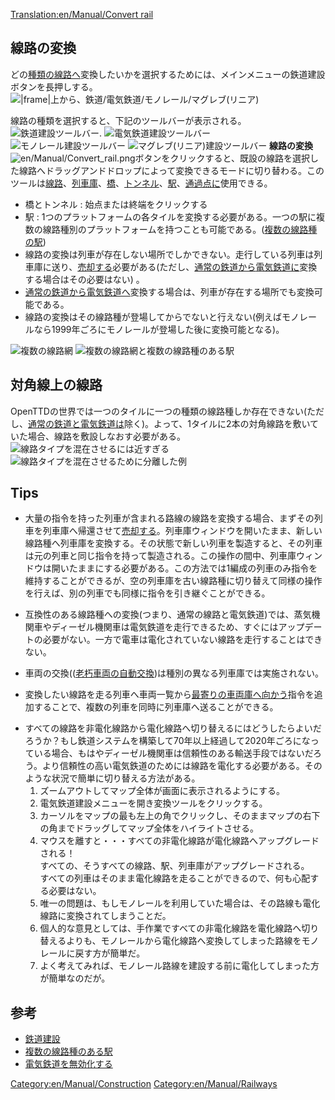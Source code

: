 [[Translation:en/Manual/Convert rail]]
{{en/Translation|origin= en/Manual/Convert rail
|from  = en
|to    = ja
|Percentage = 90
}}

{{ja/Manual/Tutorial/Navigation}}
==線路の変換==
どの[[en/Manual/Base Set/Types of railway|種類の線路]]へ変換したいかを選択するためには、メインメニューの鉄道建設ボタンを長押しする。<br/>[[File:en/Manual/Convert rail menu.png|none||frame|上から、鉄道/電気鉄道/モノレール/マグレブ(リニア)]]

線路の種類を選択すると、下記のツールバーが表示される。
[[File:en/Manual/Railroad Construction.png|none|frame|[[en/Manual/Railway construction#railway-construction-toolbar|鉄道建設ツールバー]].]]
[[File:en/Manual/Electrified Railway Construction.png|none|frame|電気鉄道建設ツールバー]]
[[File:en/Manual/Monorail Construction.png|none|frame|モノレール建設ツールバー]]
[[File:en/Manual/Maglev Construction.png|none|frame|マグレブ(リニア)建設ツールバー]]
'''線路の変換'''[[File:en/Manual/Convert rail.png]]ボタンをクリックすると、既設の線路を選択した線路へドラッグアンドドロップによって変換できるモードに切り替わる。このツールは[[en/Manual/Building tracks|線路]]、[[en/Manual/Building depots|列車庫]]、[[en/Manual/Bridges|橋]]、[[en/Manual/Tunnels|トンネル]]、[[en/Manual/Stations|駅]]、[[en/Manual/Waypoints|通過点]]に使用できる。

*橋とトンネル : 始点または終端をクリックする
*駅 : 1つのプラットフォームの各タイルを変換する必要がある。一つの駅に複数の線路種別のプラットフォームを持つことも可能である。([[en/Archive/Manual/Settings/Nonuniform stations|複数の線路種の駅]])
*線路の変換は列車が存在しない場所でしかできない。走行している列車は列車庫に送り、[[en/Manual/Sell entire train|売却]]する必要がある(ただし、[[en/Manual/Base Set/Railways|通常の鉄道]]から[[en/Manual/Base Set/Electrified railways|電気鉄道]]に変換する場合はその必要はない) 。
*[[en/Manual/Base Set/Railways|通常の鉄道]]から[[en/Manual/Base Set/Electrified railways|電気鉄道]]へ変換する場合は、列車が存在する場所でも変換可能である。
*線路の変換はその線路種が登場してからでないと行えない(例えばモノレールなら1999年ごろにモノレールが登場した後に変換可能となる)。

[[File:en/Manual/Convert rail tunnel.png|left|frame|複数の線路網]]
[[File:en/Manual/Convert station.png|none|frame|複数の線路網と複数の線路種のある駅]]

==対角線上の線路==
OpenTTDの世界では一つのタイルに一つの種類の線路種しか存在できない(ただし、[[en/Manual/Base Set/Railways|通常の鉄道]]と[[en/Manual/Base Set/Electrified railways|電気鉄道]]は除く)。よって、1タイルに2本の対角線路を敷いていた場合、線路を敷設しなおす必要がある。
[[File:en/Manual/Convert rail close.png|left|frame|線路タイプを混在させるには近すぎる]]
[[File:en/Manual/Convert rail good.png|none|frame|線路タイプを混在させるために分離した例]] 

==Tips==
*大量の指令を持った列車が含まれる路線の線路を変換する場合、まずその列車を列車庫へ帰還させて[[en/Manual/Sell entire train|売却]]する。列車庫ウィンドウを開いたまま、新しい線路種へ列車庫を変換する。その状態で新しい列車を製造すると、その列車は元の列車と同じ指令を持って製造される。この操作の間中、列車庫ウィンドウは開いたままにする必要がある。この方法では1編成の列車のみ指令を維持することができるが、空の列車庫を古い線路種に切り替えて同様の操作を行えば、別の列車でも同様に指令を引き継ぐことができる。

*互換性のある線路種への変換(つまり、通常の線路と電気鉄道)では、蒸気機関車やディーゼル機関車は電気鉄道を走行できるため、すぐにはアップデートの必要がない。一方で電車は電化されていない線路を走行することはできない。

*車両の交換(([[en/Manual/Replace vehicles#autoreplace|老朽車両の自動交換]])は種別の異なる列車庫では実施されない。

*変換したい線路を走る列車へ車両一覧から[[en/Manual/Orders#go-to|最寄りの車両庫へ向かう]]指令を追加することで、複数の列車を同時に列車庫へ送ることができる。

*すべての線路を非電化線路から電化線路へ切り替えるにはどうしたらよいだろうか？もし鉄道システムを構築して70年以上経過して2020年ごろになっている場合、もはやディーゼル機関車は信頼性のある輸送手段ではないだろう。より信頼性の高い電気鉄道のためには線路を電化する必要がある。そのような状況で簡単に切り替える方法がある。
*#ズームアウトしてマップ全体が画面に表示されるようにする。
*#電気鉄道建設メニューを開き変換ツールをクリックする。
*#カーソルをマップの最も左上の角でクリックし、そのままマップの右下の角までドラッグしてマップ全体をハイライトさせる。
*#マウスを離すと・・・すべての非電化線路が電化線路へアップグレードされる！<br/>すべての、そうすべての線路、駅、列車庫がアップグレードされる。<br/>すべての列車はそのまま電化線路を走ることができるので、何も心配する必要はない。
*#唯一の問題は、もしモノレールを利用していた場合は、その路線も電化線路に変換されてしまうことだ。
*#個人的な意見としては、手作業ですべての非電化線路を電化線路へ切り替えるよりも、モノレールから電化線路へ変換してしまった路線をモノレールに戻す方が簡単だ。
*#よく考えてみれば、モノレール路線を建設する前に電化してしまった方が簡単なのだが。

==参考==
*[[en/Manual/Railway construction|鉄道建設]]
*[[en/Archive/Manual/Settings/Nonuniform stations|複数の線路種のある駅]]
*[[en/Archive/Manual/Settings/Advanced Settings/Vehicles#disable-electric-rails|電気鉄道を無効化する]]

[[Category:en/Manual/Construction]]
[[Category:en/Manual/Railways]]